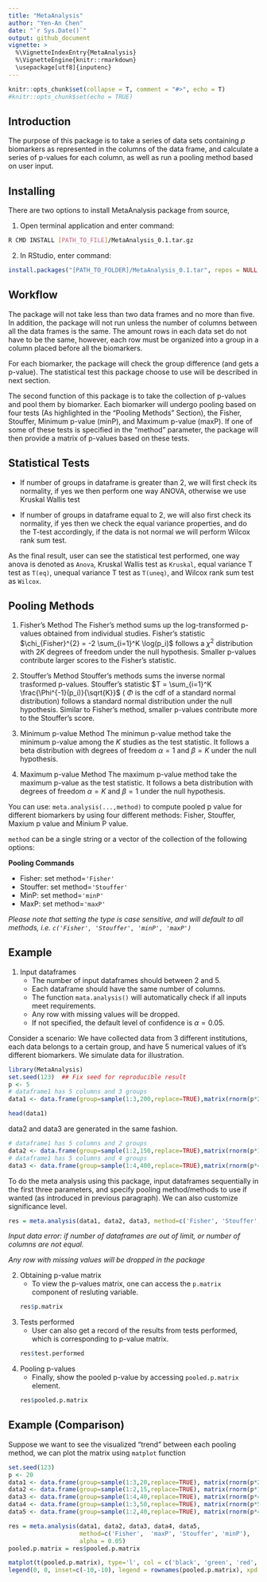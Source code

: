 ```yaml
---
title: "MetaAnalysis"
author: "Yen-An Chen"
date: "`r Sys.Date()`"
output: github_document
vignette: >
  %\VignetteIndexEntry{MetaAnalysis}
  %\VignetteEngine{knitr::rmarkdown}
  \usepackage[utf8]{inputenc}
---
```

```r
knitr::opts_chunk$set(collapse = T, comment = "#>", echo = T)
#knitr::opts_chunk$set(echo = TRUE)
```

## Introduction

The purpose of this package is to take a series of data sets containing $p$ biomarkers as represented in the columns of the data frame, and calculate a series of p-values for each column, as well as run a pooling method based on user input.

## Installing

There are two options to install MetaAnalysis package from source, 

1. Open terminal application and enter command:
```bash 
R CMD INSTALL [PATH_TO_FILE]/MetaAnalysis_0.1.tar.gz
```
2. In RStudio, enter command:
```r
install.packages("[PATH_TO_FOLDER]/MetaAnalysis_0.1.tar", repos = NULL, type="source")
```

## Workflow

The package will not take less than two data frames and no more than five. In addition, the package will not run unless the number of columns between all the data frames is the same. The amount rows in each data set do not have to be the same, however, each row must be organized into a group in a column placed before all the biomarkers. 

For each biomarker, the package will check the group difference (and gets a p-value). The statistical test this package choose to use will be described in next section.

The second function of this package is to take the collection of p-values and pool them by biomarker. Each biomarker will undergo pooling based on four tests (As highlighted in the “Pooling Methods” Section), the Fisher, Stouffer, Minimum p-value (minP), and Maximum p-value (maxP). If one of some of these tests is specified in the “method” parameter, the package will then provide a matrix of p-values based on these tests.

## Statistical Tests

* If number of groups in dataframe is greater than 2, we will first check its normality, if yes we then perform one way ANOVA, otherwise we use Kruskal Wallis test

* If number of groups in dataframe equal to 2, we will also first check its normality, if yes then we check the equal variance properties, and do the T-test accordingly, if the data is not normal we will perform Wilcox rank sum test.

As the final result, user can see the statistical test performed, one way anova is denoted as `Anova`, Kruskal Wallis test as `Kruskal`, equal variance T test as `T(eq)`, unequal variance T test as `T(uneq)`, and Wilcox rank sum test as `Wilcox`.

## Pooling Methods

1. Fisher's Method
  The Fisher's method sums up the log-transformed p-values obtained from individual studies. Fisher's statistic $\chi_{Fisher}^{2} = -2 \sum_{i=1}^K \log(p_i)$ follows a $\chi^{2}$ distribution with $2K$ degrees of freedom under the null hypothesis. Smaller p-values contribute larger scores to the Fisher's statistic.
  
2. Stouffer's Method
  Stouffer's methods sums the inverse normal trasformed p-values. Stouffer's statistic $T = \sum_{i=1}^K \frac{\Phi^{-1}(p_i)}{\sqrt{K}}$ ( $\Phi$ is the cdf of a standard normal distribution) follows a standard normal distribution under the null hypothesis. Similar to Fisher's method, smaller p-values contribute more to the Stouffer's score.
  
3. Minimum p-value Method
  The minimun p-value method take the minimum p-value among the $K$ studies as the test statistic. It follows a beta distribution with degrees of freedom $\alpha = 1$ and $\beta = K$ under the null hypothesis.
  
4. Maximum p-value Method
  The maximum p-value method take the maximum p-value as the test statistic. It follows a beta distribution with degrees of freedom $\alpha = K$ and $\beta = 1$ under the null hypothesis.
 
You can use: `meta.analysis(...,method)` to compute pooled p value for different biomarkers by using four different methods: Fisher, Stouffer, Maxium p value and Minium P value.

`method` can be a single string or a vector of the collection of the following options:

**Pooling Commands**

* Fisher: set method=`'Fisher'`
* Stouffer: set method=`'Stouffer'`
* MinP: set	method=`'minP'`
* MaxP: set	method=`'maxP'`

*Please note that setting the type is case sensitive, and will default to all methods, i.e. `c('Fisher', 'Stouffer', 'minP', 'maxP')`* 

## Example

1. Input dataframes
    + The number of input dataframes should between 2 and 5.
    + Each dataframe should have the same number of columns.
    + The function `mata.analysis()` will automatically check if all inputs meet requirements.
    + Any row with missing values will be dropped.
    + If not specified, the default level of confidence is $\alpha = 0.05$.
    
Consider a scenario: We have collected data from 3 different institutions, each data belongs to a certain group, and have 5 numerical values of it's different biomarkers. We simulate data for illustration.

```r
library(MetaAnalysis)
set.seed(123)  ## Fix seed for reproducible result
p <- 5
# dataframe1 has 5 columns and 3 groups
data1 <- data.frame(group=sample(1:3,200,replace=TRUE),matrix(rnorm(p*200),ncol=p))

head(data1)
```

data2 and data3 are generated in the same fashion.

```r
# dataframe1 has 5 columns and 2 groups
data2 <- data.frame(group=sample(1:2,150,replace=TRUE),matrix(rnorm(p*150),ncol=p))
# dataframe1 has 5 columns and 4 groups
data3 <- data.frame(group=sample(1:4,400,replace=TRUE),matrix(rnorm(p*400),ncol=p))
```

To do the meta analysis using this package, input dataframes sequentially in the first three parameters, and specify pooling method/methods to use if wanted (as introduced in previous paragraph). We can also customize significance level.
```r
res = meta.analysis(data1, data2, data3, method=c('Fisher', 'Stouffer', 'minP', 'maxP'), alpha = 0.05)
```
*Input data error: if number of dataframes are out of limit, or number of columns are not equal.*

*Any row with missing values will be dropped in the package*


2. Obtaining p-value matrix
    + To view the p-values matrix, one can access the `p.matrix` component of resluting variable.
```r
res$p.matrix
```

3. Tests performed
    + User can also get a record of the results from tests performed, which is corresponding to p-value matrix.
```r
res$test.performed
```
  
4. Pooling p-values
    + Finally, show the pooled p-value by accessing `pooled.p.matrix` element. 
```r
res$pooled.p.matrix
```

## Example (Comparison)
Suppose we want to see the visualized "trend" between each pooling method, we can plot the matrix using `matplot` function

```r
set.seed(123)
p <- 20
data1 <- data.frame(group=sample(1:3,20,replace=TRUE), matrix(rnorm(p*20),ncol=p))
data2 <- data.frame(group=sample(1:2,15,replace=TRUE), matrix(rnorm(p*15),ncol=p))
data3 <- data.frame(group=sample(1:4,40,replace=TRUE), matrix(rnorm(p*40),ncol=p))
data4 <- data.frame(group=sample(1:3,50,replace=TRUE), matrix(rnorm(p*50),ncol=p))
data5 <- data.frame(group=sample(1:2,40,replace=TRUE), matrix(rnorm(p*40),ncol=p))

res = meta.analysis(data1, data2, data3, data4, data5,
                    method=c('Fisher',  'maxP', 'Stouffer', 'minP'), 
                    alpha = 0.05)
pooled.p.matrix = res$pooled.p.matrix

matplot(t(pooled.p.matrix), type='l', col = c('black', 'green', 'red', 'blue'), lty = 'solid')
legend(0, 0, inset=c(-10,-10), legend = rownames(pooled.p.matrix), xpd = T, col = c('black', 'green', 'red', 'blue'), lty = 'solid')
```